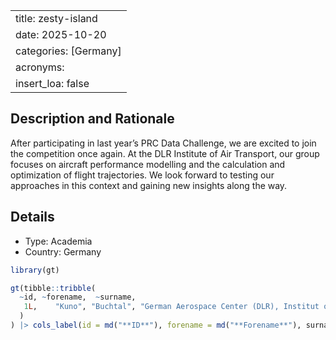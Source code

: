 
---
title: zesty-island
date: 2025-10-20
categories: [Germany]
acronyms:
  insert_loa: false
---

## Description and Rationale

After participating in last year’s PRC Data Challenge, we are excited to join the competition once again. At the DLR Institute of Air Transport, our group focuses on aircraft performance modelling and the calculation and optimization of flight trajectories. We look forward to testing our approaches in this context and gaining new insights along the way.

## Details

* Type: Academia
* Country: Germany

```r
library(gt)

gt(tibble::tribble(
  ~id, ~forename,  ~surname,                                               ~affiliation,
   1L,    "Kuno", "Buchtal", "German Aerospace Center (DLR), Institut of Air Transport"
  )
) |> cols_label(id = md("**ID**"), forename = md("**Forename**"), surname ~ md("**Surname**"), affiliation ~ md("**Affiliation**"))
```

